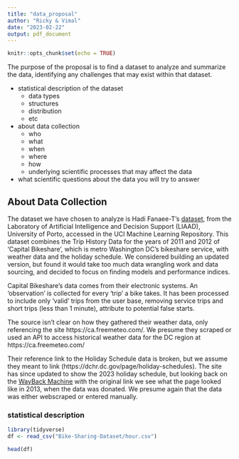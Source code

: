 ```yaml
---
title: "data_proposal"
author: "Ricky & Vimal"
date: "2023-02-22"
output: pdf_document
---
```


```r
knitr::opts_chunk$set(echo = TRUE)
```

The purpose of the proposal is to find a dataset to analyze and summarize the data, identifying any challenges that may exist within that dataset.

- statistical description of the dataset 
  - data types 
  - structures 
  - distribution
  - etc

- about data collection
  - who 
  - what 
  - when 
  - where 
  - how
  - underlying scientific processes that may affect the data

- what scientific questions about the data you will try to answer

## About Data Collection
The dataset we have chosen to analyze is Hadi Fanaee-T's [dataset](https://archive.ics.uci.edu/ml/datasets/Bike+Sharing+Dataset), from the Laboratory of Artificial Intelligence and Decision Support (LIAAD), University of Porto, accessed in the UCI Machine Learning Repository. This dataset combines the Trip History Data for the years of 2011 and 2012 of 'Capital Bikeshare', which is metro Washington DC's bikeshare service, with weather data and the holiday schedule. We considered building an updated version, but found it would take too much data wrangling work and data sourcing, and decided to focus on finding models and performance indices. 

Capital Bikeshare's data comes from their electronic systems. An 'observation' is collected for every 'trip' a bike takes. It has been processed to include only 'valid' trips from the user base, removing service trips and short trips (less than 1 minute), attribute to potential false starts. 

The source isn't clear on how they gathered their weather data, only referencing the site https://ca.freemeteo.com/. We presume they scraped or used an API to access historical weather data for the DC region at https://ca.freemeteo.com/

Their reference link to the Holiday Schedule data is broken, but we assume they meant to link (https://dchr.dc.gov/page/holiday-schedules). The site has since updated to show the 2023 holiday schedule, but looking back on the [WayBack Machine](http://web.archive.org/web/20140815000000*/http://dchr.dc.gov/page/holiday-schedule) with the original link we see what the page looked like in 2013, when the data was donated. We presume again that the data was either webscraped or entered manually.


### statistical description

```r
library(tidyverse)
df <- read_csv("Bike-Sharing-Dataset/hour.csv")

head(df)
```



